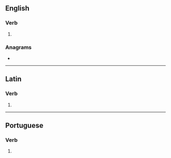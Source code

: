 {{also|érodés|érodes}}
==English==

===Verb===
{{head|en|verb form}}

# {{en-third-person singular of|erode}}

===Anagrams===
* {{anagrams|en|a=deeors|Derose|Soeder|dorees|redoes|redose}}

----

==Latin==

===Verb===
{{la-verb-form|ērōdēs}}

# {{inflection of|la|ērōdō||2|s|futr|actv|indc}}

----

==Portuguese==

===Verb===
{{head|pt|verb form}}

# {{pt-verb form of|erodir}}